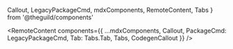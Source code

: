   Callout,
  LegacyPackageCmd,
  mdxComponents,
  RemoteContent,
  Tabs
} from '@theguild/components'



<RemoteContent
  components={{
    ...mdxComponents,
    Callout,
    PackageCmd: LegacyPackageCmd,
    Tab: Tabs.Tab,
    Tabs,
    CodegenCallout
  }}
/>
